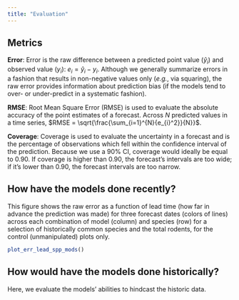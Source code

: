 ```yaml
---
title: "Evaluation"
---
```

  
## Metrics
**Error**: Error is the raw difference between a predicted point value ($\hat{y}_{i}$) and observed value ($y_{i}$): $e_{i} = \hat{y}_{i} - y_{i}$. Although we generally summarize errors in a fashion that results in non-negative values only (*e.g.*, via squaring), the raw error provides information about prediction bias (if the models tend to over- or under-predict in a systematic fashion).

**RMSE**: Root Mean Square Error (RMSE) is used to evaluate the absolute accuracy of the point estimates of a forecast. Across $N$ predicted values in a time series, $RMSE = \sqrt{\frac{\sum_{i=1}^{N}{e_{i}^2}}{N}}$.  

**Coverage**: Coverage is used to evaluate the uncertainty in a forecast and is the percentage of observations which fell within the confidence interval of the prediction. Because we use a 90% CI, coverage would ideally be equal to 0.90. If coverage is higher than 0.90, the forecast's intervals are too wide; if it's lower than 0.90, the forecast intervals are too narrow.

## How have the models done recently?

This figure shows the raw error as a function of lead time (how far in advance the prediction was made) for three forecast dates (colors of lines) across each combination of model (column) and species (row) for a selection of historically common species and the total rodents, for the control (unmanipulated) plots only. 

```r
plot_err_lead_spp_mods()
```

## How would have the models done historically?

Here, we evaluate the models' abilities to hindcast the historic data.



